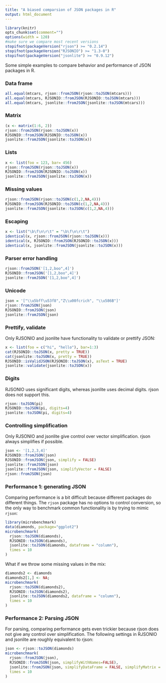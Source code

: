 ```yaml
---
title: "A biased comparsion of JSON packages in R"
output: html_document
---
```


```r
library(knitr)
opts_chunk$set(comment="")
options(width = 120)
#make sure we compare most recent versions
stopifnot(packageVersion("rjson") >= "0.2.14")
stopifnot(packageVersion("RJSONIO") >= "1.3-0")
stopifnot(packageVersion("jsonlite") >= "0.9.12")
```

Some simple examples to compare behavior and performance of JSON packages in R.

### Data frame

```r
all.equal(mtcars, rjson::fromJSON(rjson::toJSON(mtcars)))
all.equal(mtcars, RJSONIO::fromJSON(RJSONIO::toJSON(mtcars)))
all.equal(mtcars, jsonlite::fromJSON(jsonlite::toJSON(mtcars)))
```

### Matrix

```r
(x <- matrix(1:6, 2))
rjson::fromJSON(rjson::toJSON(x))
RJSONIO::fromJSON(RJSONIO::toJSON(x))
jsonlite::fromJSON(jsonlite::toJSON(x))
```

### Lists

```r
x <- list(foo = 123, bar= 456)
rjson::fromJSON(rjson::toJSON(x))
RJSONIO::fromJSON(RJSONIO::toJSON(x))
jsonlite::fromJSON(jsonlite::toJSON(x))
```

### Missing values

```r
rjson::fromJSON(rjson::toJSON(c(1,2,NA,4)))
RJSONIO::fromJSON(RJSONIO::toJSON(c(1,2,NA,4)))
jsonlite::fromJSON(jsonlite::toJSON(c(1,2,NA,4)))
```

### Escaping

```r
x <- list("\b\f\n\r\t" = "\b\f\n\r\t")
identical(x, rjson::fromJSON(rjson::toJSON(x)))
identical(x, RJSONIO::fromJSON(RJSONIO::toJSON(x)))
identical(x, jsonlite::fromJSON(jsonlite::toJSON(x)))
```

### Parser error handling

```r
rjson::fromJSON('[1,2,boo",4]')
RJSONIO::fromJSON('[1,2,boo",4]')
jsonlite::fromJSON('[1,2,boo",4]')
```

### Unicode

```r
json = '["\\u5bff\u53f8","Z\\u00fcrich", "\\u586B"]'
rjson::fromJSON(json)
RJSONIO::fromJSON(json)
jsonlite::fromJSON(json)
```

### Prettify, validate

Only RJSONIO and jsonlite have functionality to validate or prettify JSON:

```r
x <- list(foo = c("hi", "hello"), bar=1:3)
cat(RJSONIO::toJSON(x, pretty = TRUE))
cat(jsonlite::toJSON(x, pretty = TRUE))
RJSONIO::isValidJSON(RJSONIO::toJSON(x), asText = TRUE)
jsonlite::validate(jsonlite::toJSON(x))
```

### Digits

RJSONIO uses significant digits, whereas jsonlite uses decimal digits. rjson does not support this.

```r
rjson::toJSON(pi)
RJSONIO::toJSON(pi, digits=4)
jsonlite::toJSON(pi, digits=4)
```


### Controlling simplification

Only RJSONIO and jsonlite give control over vector simplification. rjson always simplifies if possible.

```r
json <- '[1,2,3,4]'
RJSONIO::fromJSON(json)
RJSONIO::fromJSON(json, simplify = FALSE)
jsonlite::fromJSON(json)
jsonlite::fromJSON(json, simplifyVector = FALSE)
rjson::fromJSON(json)
```

### Performance 1: generating JSON

Comparing performance is a bit difficult because different packages do different things. The `rjson` package has no options to control conversion, so the only way to benchmark common functionality is by trying to mimic `rjson`:

```r
library(microbenchmark)
data(diamonds, package="ggplot2")
microbenchmark(
  rjson::toJSON(diamonds),
  RJSONIO::toJSON(diamonds),
  jsonlite::toJSON(diamonds, dataframe = "column"),
  times = 10
)
```

What if we throw some missing values in the mix:

```r
diamonds2 <- diamonds
diamonds2[1,] <- NA;
microbenchmark(
  rjson::toJSON(diamonds2),
  RJSONIO::toJSON(diamonds2),
  jsonlite::toJSON(diamonds2, dataframe = "column"),
  times = 10
)
```

### Performance 2: Parsing JSON

For parsing, comparing performance gets even trickier because rjson does not give any control over simplification. The following settings in RJSONIO and jsonlite are roughly equivalent to rjson:

```r
json <- rjson::toJSON(diamonds)
microbenchmark(
  rjson::fromJSON(json),
  RJSONIO::fromJSON(json, simplifyWithNames=FALSE),
  jsonlite::fromJSON(json, simplifyDataFrame = FALSE, simplifyMatrix = FALSE),
  times = 10
)
```


